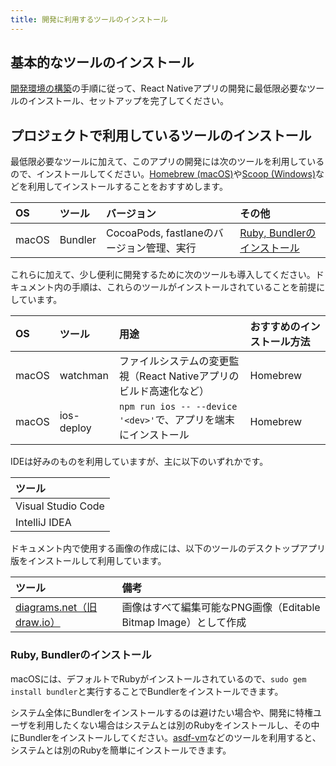 ```yaml
---
title: 開発に利用するツールのインストール
---
```


## 基本的なツールのインストール

[開発環境の構築](/react-native/learn/getting-started/setting-up-development-environment.mdx)の手順に従って、React Nativeアプリの開発に最低限必要なツールのインストール、セットアップを完了してください。

## プロジェクトで利用しているツールのインストール

最低限必要なツールに加えて、このアプリの開発には次のツールを利用しているので、インストールしてください。[Homebrew (macOS)](https://brew.sh/)や[Scoop (Windows)](https://scoop.sh/)などを利用してインストールすることをおすすめします。

| OS    | ツール   | バージョン                              | その他                                                 |
|:------|:--------|:--------------------------------------|:-------------------------------------------------------|
| macOS | Bundler | CocoaPods, fastlaneのバージョン管理、実行 | [Ruby, Bundlerのインストール](#ruby-bundlerのインストール) |

これらに加えて、少し便利に開発するために次のツールも導入してください。ドキュメント内の手順は、これらのツールがインストールされていることを前提にしています。

| OS    | ツール      | 用途                                                        | おすすめのインストール方法 |
|:------|:-----------|:-----------------------------------------------------------|:-----------------------|
| macOS | watchman   | ファイルシステムの変更監視（React Nativeアプリのビルド高速化など）  | Homebrew               |
| macOS | ios-deploy | `npm run ios -- --device '<dev>'`で、アプリを端末にインストール | Homebrew               |

IDEは好みのものを利用していますが、主に以下のいずれかです。

| ツール              |
|:-------------------|
| Visual Studio Code |
| IntelliJ IDEA      |

ドキュメント内で使用する画像の作成には、以下のツールのデスクトップアプリ版をインストールして利用しています。

| ツール                                                 | 備考                                                       |
|:------------------------------------------------------|:----------------------------------------------------------|
| [diagrams.net（旧draw.io）](https://www.diagrams.net/) | 画像はすべて編集可能なPNG画像（Editable Bitmap Image）として作成 |

### Ruby, Bundlerのインストール

macOSには、デフォルトでRubyがインストールされているので、`sudo gem install bundler`と実行することでBundlerをインストールできます。

システム全体にBundlerをインストールするのは避けたい場合や、開発に特権ユーザを利用したくない場合はシステムとは別のRubyをインストールし、その中にBundlerをインストールしてください。[asdf-vm](https://asdf-vm.com/)などのツールを利用すると、システムとは別のRubyを簡単にインストールできます。
